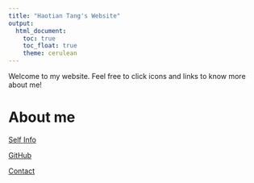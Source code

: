 ```yaml
---
title: "Haotian Tang's Website"
output: 
  html_document:
    toc: true
    toc_float: true
    theme: cerulean
---
```


Welcome to my website. Feel free to click icons and links to know more about me!

# About me

[Self Info](Self_Info.html)

[GitHub](https://github.com/Haotian-Tang)

[Contact](contact.html)





